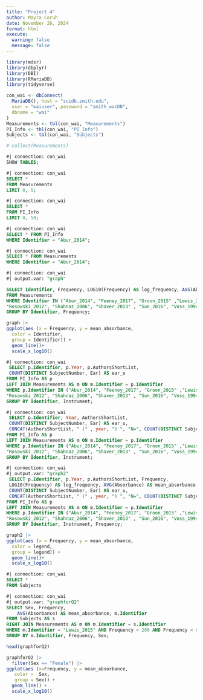 ```yaml
---
title: "Project 4"
author: Mayra Coruh
date: November 26, 2024
format: html
execute:
  warning: false
  message: false
---
```


```r
library(mdsr)
library(dbplyr)
library(DBI)
library(RMariaDB)
library(tidyverse)
```

```r
con_wai <- dbConnect(
  MariaDB(), host = "scidb.smith.edu",
  user = "waiuser", password = "smith_waiDB", 
  dbname = "wai"
)
Measurements <- tbl(con_wai, "Measurements")
PI_Info <- tbl(con_wai, "PI_Info")
Subjects <- tbl(con_wai, "Subjects")

# collect(Measurements)

```

```sql
#| connection: con_wai
SHOW TABLES;
```

```sql
#| connection: con_wai
SELECT *
FROM Measurements
LIMIT 0, 5;
```

```sql
#| connection: con_wai
SELECT *
FROM PI_Info
LIMIT 0, 50;
```

```sql
#| connection: con_wai
SELECT * FROM PI_Info 
WHERE Identifier = "Abur_2014"; 
```

```sql
#| connection: con_wai
SELECT * FROM Measurements 
WHERE Identifier = "Abur_2014"; 
```

```sql
#| connection: con_wai
#| output.var: "graph"

SELECT Identifier, Frequency, LOG10(Frequency) AS log_frequency, AVG(Absorbance) AS mean_absorbance 
FROM Measurements
WHERE Identifier IN ("Abur_2014", "Feeney_2017", "Groon_2015" ,"Lewis_2015", "Liu_2008"
"Rosowski_2012", "Shahnaz_2006", "Shaver_2013" , "Sun_2016", "Voss_1994", "Voss_2010", "Werner_2010" ) AND Frequency > 200 AND Frequency < 8000
GROUP BY Identifier, Frequency;


```

```r
graph |>
ggplot(aes (x = Frequency, y = mean_absorbance, 
  color = Identifier,
  group = Identifier)) +
  geom_line()+
  scale_x_log10()

```

```sql
#| connection: con_wai
 SELECT p.Identifier, p.Year, p.AuthorsShortList, 
 COUNT(DISTINCT SubjectNumber, Ear) AS ear_u
FROM PI_Info AS p 
LEFT JOIN Measurements AS m ON m.Identifier = p.Identifier 
WHERE p.Identifier IN ("Abur_2014", "Feeney_2017", "Groon_2015" ,"Lewis_2015", "Liu_2008"
"Rosowski_2012", "Shahnaz_2006", "Shaver_2013" , "Sun_2016", "Voss_1994", "Voss_2010", "Werner_2010" ) AND Frequency > 200 AND Frequency < 8000
GROUP BY Identifier, Instrument;
```

```sql
#| connection: con_wai
 SELECT p.Identifier, Year, AuthorsShortList, 
 COUNT(DISTINCT SubjectNumber, Ear) AS ear_u,
 CONCAT(AuthorsShortList, " (" , year, ") ", "N=", COUNT(DISTINCT SubjectNumber, Ear), "; ", Instrument) AS legend
FROM PI_Info AS p 
LEFT JOIN Measurements AS m ON m.Identifier = p.Identifier 
WHERE p.Identifier IN ("Abur_2014", "Feeney_2017", "Groon_2015" ,"Lewis_2015", "Liu_2008"
"Rosowski_2012", "Shahnaz_2006", "Shaver_2013" , "Sun_2016", "Voss_1994", "Voss_2010", "Werner_2010" ) AND Frequency > 200 AND Frequency < 8000
GROUP BY Identifier, Instrument;

```

```sql
#| connection: con_wai
#| output.var: "graph2"
 SELECT p.Identifier, p.Year, p.AuthorsShortList, Frequency,
 LOG10(Frequency) AS log_frequency, AVG(Absorbance) AS mean_absorbance,
 COUNT(DISTINCT SubjectNumber, Ear) AS ear_u,
 CONCAT(AuthorsShortList, " (" , year, ") ", "N=", COUNT(DISTINCT SubjectNumber, Ear), "; ", Instrument) AS legend
FROM PI_Info AS p 
LEFT JOIN Measurements AS m ON m.Identifier = p.Identifier 
WHERE p.Identifier IN ("Abur_2014", "Feeney_2017", "Groon_2015" ,"Lewis_2015", "Liu_2008"
"Rosowski_2012", "Shahnaz_2006", "Shaver_2013" , "Sun_2016", "Voss_1994", "Voss_2010", "Werner_2010" ) AND Frequency > 200 AND Frequency < 8000
GROUP BY Identifier, Instrument, Frequency;
```

```r
graph2 |>
ggplot(aes (x = Frequency, y = mean_absorbance, 
  color = legend,
  group = legend)) +
  geom_line()+
  scale_x_log10()
```

```sql
#| connection: con_wai
SELECT * 
FROM Subjects
```

```sql
#| connection: con_wai
#| output.var: "graphforQ2"
SELECT Sex, Frequency, 
    AVG(Absorbance) AS mean_absorbance, m.Identifier
FROM Subjects AS s
RIGHT JOIN Measurements AS m ON m.Identifier = s.Identifier 
WHERE m.Identifier = "Lewis_2015" AND Frequency > 200 AND Frequency < 8000
GROUP BY m.Identifier, Frequency, Sex;
```

```r
head(graphforQ2)
```

```r
graphforQ2 |>
  filter(Sex == "Female") |>
ggplot(aes (x=Frequency, y = mean_absorbance, 
   color =  Sex,
   group = Sex)) +
  geom_line() +
  scale_x_log10()
```

